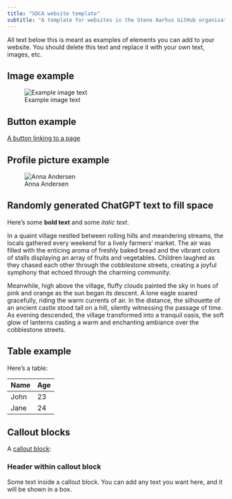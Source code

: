 ```yaml
---
title: "SDCA website template"
subtitle: "A template for websites in the Steno Aarhus GitHub organisation"
---
```


All text below this is meant as examples of elements you can add to your
website. You should delete this text and replace it with your own text,
images, etc.

## Image example

![Example image
text](/_extensions/sdca-theme/images/banner.png){fig-alt="Abstract line art forming a continuous, looping wave pattern in red on a white background."}

<!--
Text inside blocks like this is not shown on the website. It is only for
you to read.

Notice that the "code" to add the image above has three elements:

1.  The part in the `[]`: This is the text that will be shown below the
    image. It is not necessary to add this text, but it can be good idea
    to add a short description of the image.

2.  The part in the `()`: This is the file path to the image. It is
    necessary to add this text, and it should be the path to the image
    you want to add.

3.  The part in the `{}`: The `fig-alt=""` part is the alternative text
    for the image. It's used by screen readers to describe the image to
    visually impaired users, so it is important for accessibility. The
    alt text should be a short description of the image.
-->


## Button example

::: text-center
[A button linking to a page](https://add/your/link/here.com){.btn
.btn-primary role="button"}
:::

<!--
The "code" for the button has multiple elements as well:

1.  The part in the `[]`: This is the text that will be shown on the
    button.
2.  The part in the `()`: This is the link to the page you want to link
    to.
3.  The part in the `{}`: The `.btn` and `.btn-primary` are classes that
    style the button. Leave them as they are to keep the button styled
    as it is now. `role="button"` is a role that tells screen readers 
    that this is a button, which is important for accessibility.
4.  The `text-center` part is a class that centers the button on the
    page. You can remove it if you want the button to be left-aligned.
-->

## Profile picture example

::: text-center
![Anna Andersen](/_extensions/sdca-theme/images/home-banner.jpg){fig-alt="Image of Anna Andersen" .profile-picture}
:::

<!--
The "code" for adding a "profile-picture" (which is an image with
rounded corners) has the same elements as the image example above, but 
with a different class in the `{}` part, namely `.profile-picture`.

The `text-center` part is a class that centers the image text on the page,
which is the text in the `[]` part. 

You can remove `text-center` along
with the `:::` before and after the image if you want the text to be
left-aligned.
-->

## Randomly generated ChatGPT text to fill space

Here's some **bold text** and some *italic text*.

In a quaint village nestled between rolling hills and meandering
streams, the locals gathered every weekend for a lively farmers' market.
The air was filled with the enticing aroma of freshly baked bread and
the vibrant colors of stalls displaying an array of fruits and
vegetables. Children laughed as they chased each other through the
cobblestone streets, creating a joyful symphony that echoed through the
charming community.

Meanwhile, high above the village, fluffy clouds painted the sky in hues
of pink and orange as the sun began its descent. A lone eagle soared
gracefully, riding the warm currents of air. In the distance, the
silhouette of an ancient castle stood tall on a hill, silently
witnessing the passage of time. As evening descended, the village
transformed into a tranquil oasis, the soft glow of lanterns casting a
warm and enchanting ambiance over the cobblestone streets.

## Table example

Here's a table:

| Name | Age |
|------|-----|
| John | 23  |
| Jane | 24  |

## Callout blocks 

A [callout block](https://quarto.org/docs/authoring/callouts.html):

::: callout
### Header within callout block

Some text inside a callout block. You can add any text you want here,
and it will be shown in a box.
:::

